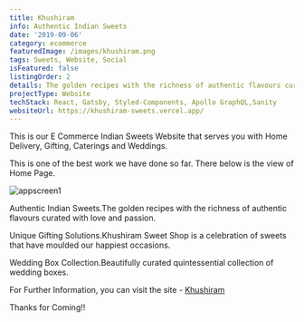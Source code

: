 ```yaml
---
title: Khushiram
info: Authentic Indian Sweets
date: '2019-09-06'
category: ecommerce
featuredImage: /images/khushiram.png
tags: Sweets, Website, Social
isFeatured: false
listingOrder: 2
details: The golden recipes with the richness of authentic flavours curated with love and passion.Khushiram Sweet Shop is a celebration of sweets that have moulded our happiest occasions.Beautifully curated quintessential collection of wedding boxes.
projectType: Website
techStack: React, Gatsby, Styled-Components, Apollo GraphQL,Sanity
websiteUrl: https://khushiram-sweets.vercel.app/
---
```


This is our E Commerce Indian Sweets Website that serves you with Home Delivery, Gifting, Caterings and Weddings.

This is one of the best work we have done so far.
There below is the view of Home Page.

![appscreen1](../images/Khushiram-home-page.jpg)

Authentic Indian Sweets.The golden recipes with the richness of authentic flavours curated with love and passion.

Unique Gifting Solutions.Khushiram Sweet Shop is a celebration of sweets that have moulded our happiest occasions.

Wedding Box Collection.Beautifully curated quintessential collection of wedding boxes.

For Further Information, you can visit the site - [Khushiram](https://khushiram-sweets.vercel.app/)

Thanks for Coming!!
